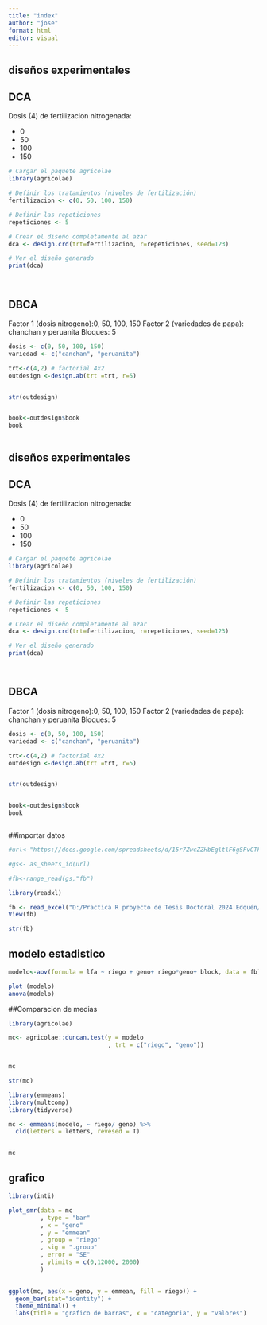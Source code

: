 ```yaml
---
title: "index"
author: "jose"
format: html
editor: visual
---
```


## diseños experimentales

## DCA

Dosis (4) de fertilizacion nitrogenada:

-   0
-   50
-   100
-   150

```r

# Cargar el paquete agricolae
library(agricolae)

# Definir los tratamientos (niveles de fertilización)
fertilizacion <- c(0, 50, 100, 150)

# Definir las repeticiones
repeticiones <- 5

# Crear el diseño completamente al azar
dca <- design.crd(trt=fertilizacion, r=repeticiones, seed=123)

# Ver el diseño generado
print(dca)




```

## DBCA

Factor 1 (dosis nitrogeno):0, 50, 100, 150 Factor 2 (variedades de papa): chanchan y peruanita Bloques: 5

```r

dosis <- c(0, 50, 100, 150)
variedad <- c("canchan", "peruanita")

trt<-c(4,2) # factorial 4x2
outdesign <-design.ab(trt =trt, r=5)


str(outdesign)


book<-outdesign$book
book



```

## diseños experimentales

## DCA

Dosis (4) de fertilizacion nitrogenada:

-   0
-   50
-   100
-   150

```r

# Cargar el paquete agricolae
library(agricolae)

# Definir los tratamientos (niveles de fertilización)
fertilizacion <- c(0, 50, 100, 150)

# Definir las repeticiones
repeticiones <- 5

# Crear el diseño completamente al azar
dca <- design.crd(trt=fertilizacion, r=repeticiones, seed=123)

# Ver el diseño generado
print(dca)




```

## DBCA

Factor 1 (dosis nitrogeno):0, 50, 100, 150 Factor 2 (variedades de papa): chanchan y peruanita Bloques: 5

```r

dosis <- c(0, 50, 100, 150)
variedad <- c("canchan", "peruanita")

trt<-c(4,2) # factorial 4x2
outdesign <-design.ab(trt =trt, r=5)


str(outdesign)


book<-outdesign$book
book



```
##importar datos

```r
#url<-"https://docs.google.com/spreadsheets/d/15r7ZwcZZHbEgltlF6gSFvCTFA-CFzVBWwg3mFlRyKPs/edit?gid=172957346#gid=172957346"

#gs<- as_sheets_id(url)

#fb<-range_read(gs,"fb")

library(readxl)

fb <- read_excel("D:/Practica R proyecto de Tesis Doctoral 2024 Edquén/statisticaldesignsREdquen/LA MOLINA 2014 POTATO WUE (FB).xlsx",sheet = "fb")
View(fb)

str(fb)
```

## modelo estadistico

```r
modelo<-aov(formula = lfa ~ riego + geno+ riego*geno+ block, data = fb)

plot (modelo)
anova(modelo)
```

##Comparacion de medias

```r
library(agricolae)

mc<- agricolae::duncan.test(y = modelo
                            , trt = c("riego", "geno"))


mc

str(mc)


```

```r
library(emmeans)
library(multcomp)
library(tidyverse)

mc <- emmeans(modelo, ~ riego/ geno) %>%
  cld(letters = letters, revesed = T)


mc
```

## grafico

```r
library(inti)

plot_smr(data = mc
         , type = "bar"
         , x = "geno"
         , y = "emmean"
         , group = "riego"
         , sig = ".group"
         , error = "SE"
         , ylimits = c(0,12000, 2000)
         )
           
```

```r
ggplot(mc, aes(x = geno, y = emmean, fill = riego)) +
  geom_bar(stat="identity") + 
  theme_minimal() +
  labs(title = "grafico de barras", x = "categoria", y = "valores")


```

